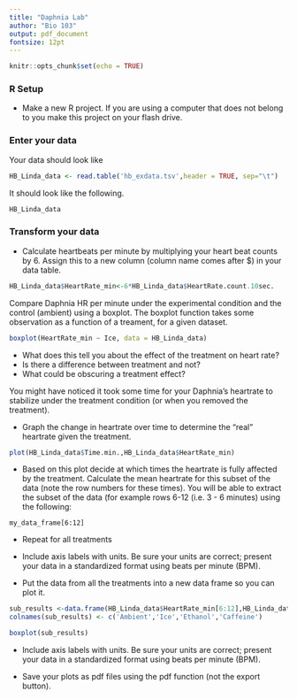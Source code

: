 ```yaml
---
title: "Daphnia Lab"
author: "Bio 103"
output: pdf_document
fontsize: 12pt 
---
```


```r
knitr::opts_chunk$set(echo = TRUE)
```

### R Setup

* Make a new R project. If you are using a computer that does not belong to you make this project on your flash drive.

### Enter your data

Your data should look like
```r
HB_Linda_data <- read.table('hb_exdata.tsv',header = TRUE, sep="\t")
```

It should look like the following.
```r
HB_Linda_data
```

### Transform your data

* Calculate heartbeats per minute by multiplying your heart beat counts by 6. Assign this to a new column (column name comes after $) in your data table.
```r
HB_Linda_data$HeartRate_min<-6*HB_Linda_data$HeartRate.count.10sec.
```

Compare Daphnia HR per minute under the experimental condition and the control (ambient) using a boxplot. The boxplot function takes some observation as a function of a treament, for a given dataset.

```r
boxplot(HeartRate_min ~ Ice, data = HB_Linda_data)
```

* What does this tell you about the effect of the treatment on heart rate?
* Is there a difference between treatment and not?
* What could be obscuring a treatment effect?

You might have noticed it took some time for your Daphnia's heartrate to stabilize under the treatment condition (or when you removed the treatment). 

* Graph the change in heartrate over time to determine the "real" heartrate given the treatment.

```r
plot(HB_Linda_data$Time.min.,HB_Linda_data$HeartRate_min)
```

* Based on this plot decide at which times the heartrate is fully affected by the treatment. Calculate the mean heartrate for this subset of the data (note the row numbers for these times). You will be able to extract the subset of the data (for example rows 6-12 (i.e. 3 - 6 minutes) using the following:

`my_data_frame[6:12]`

* Repeat for all treatments

* Include axis labels with units. Be sure your units are correct; present your data in a standardized format using beats per minute (BPM).

* Put the data from all the treatments into a new data frame so you can plot it.

```r
sub_results <-data.frame(HB_Linda_data$HeartRate_min[6:12],HB_Linda_data$HeartRate_min[6:12],HB_Linda_data$HeartRate_min[6:12],HB_Linda_data$HeartRate_min[6:12])
colnames(sub_results) <- c('Ambient','Ice','Ethanol','Caffeine')

boxplot(sub_results)
```

* Include axis labels with units. Be sure your units are correct; present your data in a standardized format using beats per minute (BPM).

* Save your plots as pdf files using the pdf function (not the export button).

